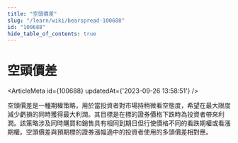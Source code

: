 ```yaml
---
title: "空頭價差"
slug: "/learn/wiki/bearspread-100688"
id: "100688"
hide_table_of_contents: true
---
```



# 空頭價差

<ArticleMeta id={100688} updatedAt={'2023-09-26 13:58:51'} />
<div className='border-solid border-b border-t-0 my-4 border-[var(--ifm-color-gray-300)]' />

空頭價差是一種期權策略，用於當投資者對市場持稍微看空態度，希望在最大限度減少虧損的同時獲得最大利潤。其目標是在標的證券價格下跌時為投資者帶來利潤。該策略涉及同時購買和銷售具有相同到期日但行使價格不同的看跌期權或看漲期權。空頭價差與預期標的證券漲幅適中的投資者使用的多頭價差相對應。
